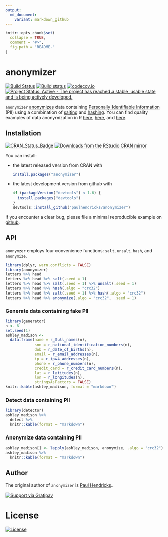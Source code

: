 ```yaml
---
output:
  md_document:
    variant: markdown_github
---
```


<!-- README.md is generated from README.Rmd. Please edit that file -->

```r
knitr::opts_chunk$set(
  collapse = TRUE,
  comment = "#>",
  fig.path = "README-"
)
```

# anonymizer

[![Build Status](https://travis-ci.org/paulhendricks/anonymizer.png?branch=master)](https://travis-ci.org/paulhendricks/anonymizer)
[![Build status](https://ci.appveyor.com/api/projects/status/qu5j8q9wvit2i3pe/branch/master?svg=true)](https://ci.appveyor.com/project/paulhendricks/anonymizer/branch/master)
[![codecov.io](http://codecov.io/github/paulhendricks/anonymizer/coverage.svg?branch=master)](http://codecov.io/github/paulhendricks/anonymizer?branch=master)
[![Project Status: Active - The project has reached a stable, usable state and is being actively developed.](http://www.repostatus.org/badges/0.1.0/active.svg)](http://www.repostatus.org/#active)

`anonymizer` [anonymizes](https://en.wikipedia.org/wiki/Data_anonymization) data containing [Personally Identifiable Information](https://en.wikipedia.org/wiki/Personally_identifiable_information) (PII) using a combination of [salting](https://en.wikipedia.org/wiki/Salt_%28cryptography%29) and [hashing](https://en.wikipedia.org/wiki/Hash_function). You can find quality examples of data anonymization in R [here](http://jangorecki.github.io/blog/2014-11-07/Data-Anonymization-in-R.html), [here](http://stackoverflow.com/questions/10454973/how-to-create-example-data-set-from-private-data-replacing-variable-names-and-l), and [here](http://4dpiecharts.com/2011/08/23/anonymising-data/).

## Installation

[![CRAN_Status_Badge](http://www.r-pkg.org/badges/version/anonymizer)](http://cran.r-project.org/package=anonymizer)
[![Downloads from the RStudio CRAN mirror](http://cranlogs.r-pkg.org/badges/anonymizer)](http://cran.rstudio.com/package=anonymizer)

You can install:

* the latest released version from CRAN with

    ```R
    install.packages("anonymizer")
    ````

* the latest development version from github with

    ```R
    if (packageVersion("devtools") < 1.6) {
      install.packages("devtools")
    }
    devtools::install_github("paulhendricks/anonymizer")
    ```

If you encounter a clear bug, please file a minimal reproducible example on [github](https://github.com/paulhendricks/anonymizer/issues).

## API

`anonymzer` employs four convenience functions: `salt`, `unsalt`, `hash`, and `anonymize`.

```r
library(dplyr, warn.conflicts = FALSE)
library(anonymizer)
letters %>% head
letters %>% head %>% salt(.seed = 1)
letters %>% head %>% salt(.seed = 1) %>% unsalt(.seed = 1)
letters %>% head %>% hash(.algo = "crc32")
letters %>% head %>% salt(.seed = 1) %>% hash(.algo = "crc32")
letters %>% head %>% anonymize(.algo = "crc32", .seed = 1)
```

### Generate data containing fake PII

```r
library(generator)
n <- 6
set.seed(1)
ashley_madison <- 
  data.frame(name = r_full_names(n), 
             snn = r_national_identification_numbers(n), 
             dob = r_date_of_births(n), 
             email = r_email_addresses(n), 
             ip = r_ipv4_addresses(n), 
             phone = r_phone_numbers(n), 
             credit_card = r_credit_card_numbers(n), 
             lat = r_latitudes(n), 
             lon = r_longitudes(n), 
             stringsAsFactors = FALSE)
knitr::kable(ashley_madison, format = "markdown")
```

### Detect data containing PII

```r
library(detector)
ashley_madison %>% 
  detect %>% 
  knitr::kable(format = "markdown")
```

### Anonymize data containing PII

```r
ashley_madison[] <- lapply(ashley_madison, anonymize, .algo = "crc32")
ashley_madison %>% 
  knitr::kable(format = "markdown")
```

## Author

The original author of `anonymizer` is [Paul Hendricks](https://github.com/paulhendricks).

[![Support via Gratipay](https://cdn.rawgit.com/gratipay/gratipay-badge/2.3.0/dist/gratipay.png)](https://gratipay.com/paulhendricks/)

# License

[![License](http://img.shields.io/:license-mit-blue.svg)](http://doge.mit-license.org)
